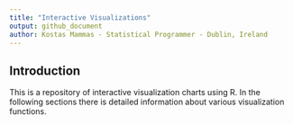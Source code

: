 ```yaml
---
title: "Interactive Visualizations"
output: github_document
author: Kostas Mammas - Statistical Programmer - Dublin, Ireland
---
```


## Introduction

This is a repository of interactive visualization charts using R. In the following sections there is detailed information about various visualization functions.